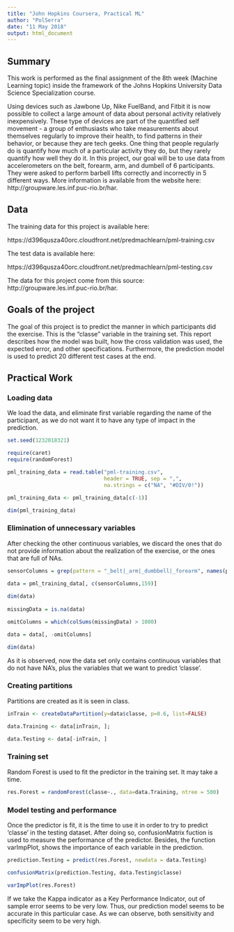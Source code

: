 ```yaml
---
title: "John Hopkins Coursera, Practical ML"
author: "PolSerra"
date: "11 May 2018"
output: html_document
---
```


## Summary

This work is performed as the final assignment of the 8th week (Machine Learning topic) inside the framework of the Johns Hopkins University Data Science Specialization course.

Using devices such as Jawbone Up, Nike FuelBand, and Fitbit it is now possible to collect a large amount of data about personal activity relatively inexpensively. These type of devices are part of the quantified self movement - a group of enthusiasts who take measurements about themselves regularly to improve their health, to find patterns in their behavior, or because they are tech geeks. One thing that people regularly do is quantify how much of a particular activity they do, but they rarely quantify how well they do it. In this project, our goal will be to use data from accelerometers on the belt, forearm, arm, and dumbell of 6 participants. They were asked to perform barbell lifts correctly and incorrectly in 5 different ways. More information is available from the website here: http://groupware.les.inf.puc-rio.br/har.

## Data

The training data for this project is available here:

https://d396qusza40orc.cloudfront.net/predmachlearn/pml-training.csv

The test data is available here:

https://d396qusza40orc.cloudfront.net/predmachlearn/pml-testing.csv

The data for this project come from this source: http://groupware.les.inf.puc-rio.br/har.

## Goals of the project

The goal of this project is to predict the manner in which participants did the exercise. This is the "classe" variable in the training set. This report describes how the model was built, how the cross validation was used, the expected error, and other specifications. Furthermore, the prediction model is used to predict 20 different test cases at the end.

## Practical Work

### Loading data

We load the data, and eliminate first variable regarding the name of the participant, as we do not want it to have any type of impact in the prediction.

```r
set.seed(1232018321)

require(caret)
require(randomForest)

pml_training_data = read.table("pml-training.csv", 
                               header = TRUE, sep = ",", 
                               na.strings = c("NA", "#DIV/0!"))

pml_training_data <- pml_training_data[c(-1)]

dim(pml_training_data)
```

### Elimination of unnecessary variables 

After checking the other continuous variables, we discard the ones that do not provide information about the realization of the exercise, or the ones that are full of NAs.

```r
sensorColumns = grep(pattern = "_belt|_arm|_dumbbell|_forearm", names(pml_training_data))

data = pml_training_data[, c(sensorColumns,159)]
 
dim(data)
  
missingData = is.na(data)

omitColumns = which(colSums(missingData) > 1000)

data = data[, -omitColumns]

dim(data)
```

As it is observed, now the data set only contains continuous variables that do not have NA's, plus the variables that we want to predict 'classe'.

### Creating partitions

Partitions are created as it is seen in class.

```r

inTrain <- createDataPartition(y=data$classe, p=0.6, list=FALSE)

data.Training <- data[inTrain, ]; 

data.Testing <- data[-inTrain, ]

```

### Training set

Random Forest is used to fit the predictor in the training set. It may take a time.

```r

res.Forest = randomForest(classe~., data=data.Training, ntree = 500)

```

### Model testing and performance

Once the predictor is fit, it is the time to use it in order to try to predict 'classe' in the testing dataset. After doing so, confusionMatrix fuction is used to measure the performance of the predictor. Besides, the function varImpPlot, shows the importance of each variable in the prediction.

```r

prediction.Testing = predict(res.Forest, newdata = data.Testing)

confusionMatrix(prediction.Testing, data.Testing$classe)

varImpPlot(res.Forest)

```

If we take the Kappa indicator as a Key Performance Indicator, out of sample error seems to be very low. Thus, our prediction model seems to be accurate in this particular case. As we can observe, both sensitivity and specificity seem to be very high.







